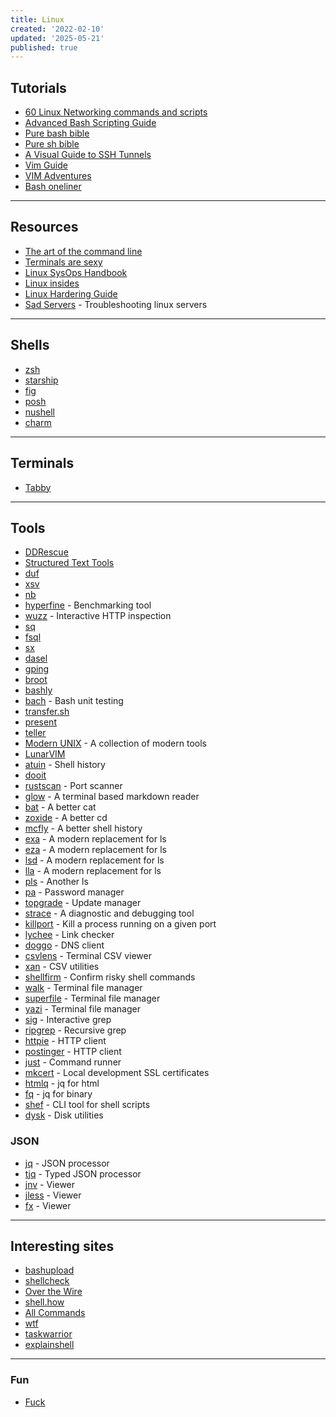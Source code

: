 ```yaml
---
title: Linux
created: '2022-02-10'
updated: '2025-05-21'
published: true
---
```


## Tutorials

- [60 Linux Networking commands and scripts](https://haydenjames.io/linux-networking-commands-scripts/)
- [Advanced Bash Scripting Guide](https://tldp.org/LDP/abs/html/)
- [Pure bash bible](https://github.com/dylanaraps/pure-bash-bible)
- [Pure sh bible](https://github.com/dylanaraps/pure-sh-bible)
- [A Visual Guide to SSH Tunnels](https://robotmoon.com/ssh-tunnels/)
- [Vim Guide](https://thevaluable.dev/vim-beginner/)
- [VIM Adventures](https://vim-adventures.com/)
- [Bash oneliner](https://github.com/onceupon/Bash-Oneliner)

---

## Resources

- [The art of the command line](https://github.com/jlevy/the-art-of-command-line)
- [Terminals are sexy](https://github.com/k4m4/terminals-are-sexy)
- [Linux SysOps Handbook](https://abarrak.gitbook.io/linux-sysops-handbook/)
- [Linux insides](https://0xax.gitbooks.io/linux-insides/content/)
- [Linux Hardering Guide](https://madaidans-insecurities.github.io/guides/linux-hardening.html)
- [Sad Servers](https://sadservers.com/scenarios) - Troubleshooting linux servers

---

## Shells

- [zsh](https://ohmyz.sh/)
- [starship](https://starship.rs/)
- [fig](https://fig.io/)
- [posh](https://github.com/JanDeDobbeleer/oh-my-posh)
- [nushell](https://github.com/nushell/nushell)
- [charm](https://charm.sh/)

---

## Terminals

- [Tabby](https://github.com/eugeny/tabby)

---

## Tools

- [DDRescue](https://www.gnu.org/software/ddrescue/)
- [Structured Text Tools](https://github.com/dbohdan/structured-text-tools)
- [duf](https://github.com/muesli/duf)
- [xsv](https://github.com/BurntSushi/xsv)
- [nb](https://github.com/xwmx/nb)
- [hyperfine](https://github.com/sharkdp/hyperfine) - Benchmarking tool
- [wuzz](https://github.com/asciimoo/wuzz) - Interactive HTTP inspection
- [sq](https://github.com/neilotoole/sq)
- [fsql](https://github.com/kashav/fsql)
- [sx](https://github.com/v-byte-cpu/sx)
- [dasel](https://github.com/TomWright/dasel)
- [gping](https://github.com/orf/gping)
- [broot](https://github.com/Canop/broot)
- [bashly](https://github.com/DannyBen/bashly)
- [bach](https://github.com/bach-sh/bach) - Bash unit testing
- [transfer.sh](https://github.com/dutchcoders/transfer.sh)
- [present](https://github.com/vinayak-mehta/present)
- [teller](https://github.com/tellerops/teller)
- [Modern UNIX](https://github.com/ibraheemdev/modern-unix) - A collection of modern tools
- [LunarVIM](https://github.com/LunarVim/LunarVim)
- [atuin](https://github.com/atuinsh/atuin) - Shell history
- [dooit](https://github.com/kraanzu/dooit)
- [rustscan](https://github.com/RustScan/RustScan) - Port scanner
- [glow](https://github.com/charmbracelet/glow) - A terminal based markdown reader
- [bat](https://github.com/sharkdp/bat) - A better cat
- [zoxide](https://github.com/ajeetdsouza/zoxide) - A better cd
- [mcfly](https://github.com/cantino/mcfly) - A better shell history
- [exa](https://github.com/ogham/exa) - A modern replacement for ls
- [eza](https://github.com/eza-community/eza) - A modern replacement for ls
- [lsd](https://github.com/Peltoche/lsd) - A modern replacement for ls
- [lla](https://github.com/chaqchase/lla) - A modern replacement for ls
- [pls](https://github.com/pls-rs/pls) - Another ls
- [pa](https://github.com/biox/pa) - Password manager
- [topgrade](https://github.com/topgrade-rs/topgrade) - Update manager
- [strace](https://github.com/strace/strace) - A diagnostic and debugging tool
- [killport](https://github.com/jkfran/killport) - Kill a process running on a given port
- [lychee](https://github.com/lycheeverse/lychee) - Link checker
- [doggo](https://github.com/mr-karan/doggo) - DNS client
- [csvlens](https://github.com/YS-L/csvlens) - Terminal CSV viewer
- [xan](https://github.com/medialab/xan) - CSV utilities
- [shellfirm](https://github.com/kaplanelad/shellfirm) - Confirm risky shell commands
- [walk](https://github.com/antonmedv/walk) - Terminal file manager
- [superfile](https://github.com/MHNightCat/superfile) - Terminal file manager
- [yazi](https://github.com/sxyazi/yazi) - Terminal file manager
- [sig](https://github.com/ynqa/sig) - Interactive grep
- [ripgrep](https://github.com/BurntSushi/ripgrep) - Recursive grep
- [httpie](https://github.com/httpie/cli) - HTTP client
- [postinger](https://github.com/darrenburns/postinger) - HTTP client
- [just](https://github.com/casey/just) - Command runner
- [mkcert](https://github.com/FiloSottile/mkcert) - Local development SSL certificates
- [htmlq](https://github.com/mgdm/htmlq) - jq for html
- [fq](https://github.com/wader/fq) - jq for binary
- [shef](https://github.com/eduardoagarcia/shef) - CLI tool for shell scripts
- [dysk](https://github.com/Canop/dysk) - Disk utilities

### JSON

- [jq](https://github.com/stedolan/jq) - JSON processor
- [tjq](https://github.com/alpaylan/tjq) - Typed JSON processor
- [jnv](https://github.com/ynqa/jnv) - Viewer
- [jless](https://github.com/PaulJuliusMartinez/jless) - Viewer
- [fx](https://github.com/antonmedv/fx) - Viewer

---

## Interesting sites

- [bashupload](https://bashupload.com/)
- [shellcheck](https://www.shellcheck.net/)
- [Over the Wire](https://overthewire.org/wargames/)
- [shell.how](https://www.shell.how/)
- [All Commands](https://www.commandlinefu.com/commands/browse)
- [wtf](https://github.com/wtfutil/wtf)
- [taskwarrior](https://github.com/GothenburgBitFactory/taskwarrior)
- [explainshell](https://explainshell.com)

---

### Fun

- [Fuck](https://github.com/nvbn/thefuck)

